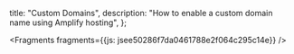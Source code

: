   title: "Custom Domains",
  description: "How to enable a custom domain name using Amplify hosting",
};






<Fragments fragments={{js: jsee50286f7da0461788e2f064c295c14e}} />